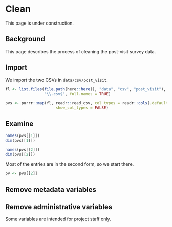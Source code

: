 # Clean

::: {.callout-warning}
This page is under construction.
:::

## Background

This page describes the process of cleaning the post-visit survey data.

## Import

We import the two CSVs in `data/csv/post_visit`.

```r
fl <- list.files(file.path(here::here(), "data", "csv", "post_visit"), 
                 "\\.csv$", full.names = TRUE)

pvs <- purrr::map(fl, readr::read_csv, col_types = readr::cols(.default = "c"),
                      show_col_types = FALSE)
```

## Examine 

```r
names(pvs[[1]])
dim(pvs[[1]])
```

```r
names(pvs[[2]])
dim(pvs[[2]])
```

Most of the entries are in the second form, so we start there.

```r
pv <- pvs[[2]]
```

## Remove metadata variables

## Remove administrative variables

Some variables are intended for project staff only.


